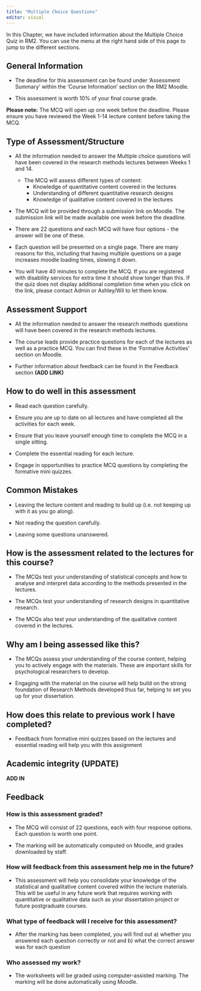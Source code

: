 ```yaml
---
title: "Multiple Choice Questions"
editor: visual
---
```


In this Chapter, we have included information about the Multiple Choice Quiz in RM2. You can use the menu at the right hand side of this page to jump to the different sections.

## General Information

-   The deadline for this assessment can be found under 'Assessment Summary' within the 'Course Information' section on the RM2 Moodle.

-   This assessment is worth 10% of your final course grade.

**Please note:** The MCQ will open up one week before the deadline. Please ensure you have reviewed the Week 1-14 lecture content before taking the MCQ.

## Type of Assessment/Structure

-   All the information needed to answer the Multiple choice questions will have been covered in the research methods lectures between Weeks 1 and 14.

    -   The MCQ will assess different types of content:
        -   Knowledge of quantitative content covered in the lectures
        -   Understanding of different quantitative research designs\
        -   Knowledge of qualitative content covered in the lectures

-   The MCQ will be provided through a submission link on Moodle. The submission link will be made available one week before the deadline.

-   There are 22 questions and each MCQ will have four options - the answer will be one of these.

-   Each question will be presented on a single page. There are many reasons for this, including that having multiple questions on a page increases moodle loading times, slowing it down.

-   You will have 40 minutes to complete the MCQ. If you are registered with disability services for extra time it should show longer than this. If the quiz does not display additional completion time when you click on the link, please contact Admin or Ashley/Wil to let them know.

## Assessment Support

-   All the information needed to answer the research methods questions will have been covered in the research methods lectures.

-   The course leads provide practice questions for each of the lectures as well as a practice MCQ. You can find these in the 'Formative Activities' section on Moodle.

-   Further information about feedback can be found in the Feedback section **(ADD LINK)**

## How to do well in this assessment

-   Read each question carefully.

-   Ensure you are up to date on all lectures and have completed all the activities for each week.

-   Ensure that you leave yourself enough time to complete the MCQ in a single sitting.

-   Complete the essential reading for each lecture.

-   Engage in opportunities to practice MCQ questions by completing the formative mini quizzes.

## Common Mistakes

-   Leaving the lecture content and reading to build up (i.e. not keeping up with it as you go along).

-   Not reading the question carefully.

-   Leaving some questions unanswered.

## How is the assessment related to the lectures for this course?

-   The MCQs test your understanding of statistical concepts and how to analyse and interpret data according to the methods presented in the lectures.

-   The MCQs test your understanding of research designs in quantitative research.

-   The MCQs also test your understanding of the qualitative content covered in the lectures.

## Why am I being assessed like this?

-   The MCQs assess your understanding of the course content, helping you to actively engage with the materials. These are important skills for psychological researchers to develop.

-   Engaging with the material on the course will help build on the strong foundation of Research Methods developed thus far, helping to set you up for your dissertation.

## How does this relate to previous work I have completed?

-   Feedback from formative mini quizzes based on the lectures and essential reading will help you with this assignment

## Academic integrity (UPDATE)

**ADD IN**

## Feedback

### How is this assessment graded?

-   The MCQ will consist of 22 questions, each with four response options. Each question is worth one point.

-   The marking will be automatically computed on Moodle, and grades downloaded by staff.

### How will feedback from this assessment help me in the future?

-   This assessment will help you consolidate your knowledge of the statistical and qualitative content covered within the lecture materials. This will be useful in any future work that requires working with quantitative or qualitative data such as your dissertation project or future postgraduate courses.

### What type of feedback will I receive for this assessment?

-   After the marking has been completed, you will find out a) whether you answered each question correctly or not and b) what the correct answer was for each question

### Who assessed my work?

-   The worksheets will be graded using computer-assisted marking. The marking will be done automatically using Moodle.

